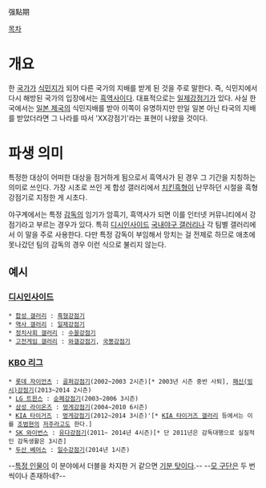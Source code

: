 强點期

[[목차]]
= 개요 =
한 [[국가]]가 [[식민지]]가 되어 다른 국가의 지배를 받게 된 것을 주로 말한다. 즉, 식민지에서 다시 해방된 국가의 입장에서는 [[흑역사]]이다. 대표적으로는 [[일제강점기]]가 있다. 사실 한국에서는 [[일본 제국]]의 식민지배를 받아 이쪽이 유명하지만 만일 일본 아닌 타국의 지배를 받았더라면 그 나라를 따서 'XX강점기'라는 표현이 나왔을 것이다.

= 파생 의미 =
특정한 대상이 어떠한 대상을 점거하게 됨으로서 흑역사가 된 경우 그 기간을 지칭하는 의미로 쓰인다. 가장 시초로 쓰인 게 합성 갤러리에서 [[치킨흑형]]이 난무하던 시절을 흑형강점기로 지정한 게 시초다.

야구계에서는 특정 [[감독]]의 임기가 암흑기, 흑역사가 되면 이를 인터넷 커뮤니티에서 강점기라고 부르는 경우가 있다. 특히 [[디시인사이드]] [[국내야구 갤러리]]나 각 팀별 갤러리에서 이 말을 주로 사용한다. 다만 특정 감독이 부임해서 망치는 걸 전제로 하므로 애초에 못나갔던 팀의 감독의 경우 이런 식으로 불리지 않는다.

== 예시 ==
=== [[디시인사이드]] ===
 * [[합성 갤러리]] : [[치킨흑형|흑형강점기]]
 * [[역사 갤러리]] : [[일빠|일제강점기]]
 * [[정치사회 갤러리]] : [[수구꼴통|수꼴강점기]]
 * [[고전게임 갤러리]] : [[WOW 갤러리|와갤강점기]], [[국까|국뽕강점기]]

=== [[KBO 리그]] ===
 * [[롯데 자이언츠]] : [[백인천|골퍼강점기]](2002~2003 2시즌)[* 2003년 시즌 중반 사퇴], [[김시진|패신(빙시)강점기]](2013~2014 2시즌)
 * [[LG 트윈스]] : [[이순철|순페강점기]](2003~2006 3시즌)
 * [[삼성 라이온즈]] : [[선동열|멍게강점기]](2004~2010 6시즌)
 * [[KIA 타이거즈]] : [[선동열|멍게강점기]](2012~2014 3시즌)'[* [[KIA 타이거즈 갤러리]] 등에서는 이를 [[조범현]]의 [[야구계의 저주들|저주]]라고도 한다.]
 * [[SK 와이번스]] : [[이만수|유다강점기]](2011~ 2014년 4시즌)[* 단 2011년은 감독대행으로 실질적인 감독생활은 3시즌]
 * [[두산 베어스]] : [[송일수|일수강점기]](2014년 1시즌)

--[[선동열|특정 인물]]이 이 분야에서 더블을 차지한 거 같으면 [[기분 탓]]이다.-- --[[롯데 자이언츠|모 구단]]은 두 번씩이나 존재하네?--
